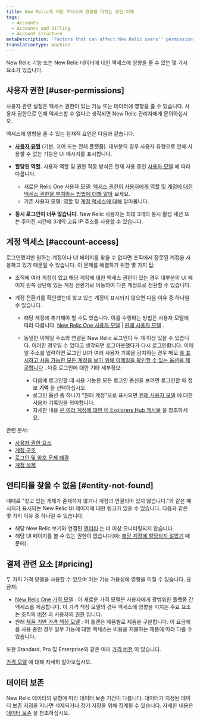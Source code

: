 ```yaml
---
title: New Relic에 대한 액세스에 영향을 미치는 요인 이해
tags:
  - Accounts
  - Accounts and billing
  - Account structure
metaDescription: 'Factors that can affect New Relic users'' permissions and access to features, data, and accounts.'
translationType: machine
---
```


New Relic 기능 또는 New Relic 데이터에 대한 액세스에 영향을 줄 수 있는 몇 가지 요소가 있습니다.

## 사용자 권한 [#user-permissions]

사용자 관련 설정은 액세스 권한이 있는 기능 또는 데이터에 영향을 줄 수 있습니다. 사용자 권한으로 인해 액세스할 수 없다고 생각되면 New Relic 관리자에게 문의하십시오.

액세스에 영향을 줄 수 있는 잠재적 요인은 다음과 같습니다.

* **[사용자 유형](/docs/accounts/accounts-billing/new-relic-one-user-management/user-type)** (기본, 코어 또는 전체 플랫폼). 대부분의 경우 사용자 유형으로 인해 사용할 수 없는 기능은 UI 메시지를 표시합니다.

* **할당된 역할.** 사용자 역할 및 권한 작동 방식은 현재 사용 중인 [사용자 모델](/docs/accounts/original-accounts-billing/original-product-based-pricing/overview-user-models) 에 따라 다릅니다.

  * 새로운 Relic One 사용자 모델: [액세스 권한이 사용자에게 역할 및 계정에 대한 액세스 권한을 부여하는 방법에 대해 알아](/docs/accounts/accounts-billing/new-relic-one-user-management/user-management-concepts/#understand-concepts) 보세요.
  * 기존 사용자 모델: [역할](/docs/accounts/original-accounts-billing/original-users-roles/users-roles-original-user-model/#roles) 및 [계정 액세스에 대해](/docs/accounts/original-accounts-billing/original-users-roles/parent-child-account-structure) 알아봅니다.

* **동시 로그인이 너무 많습니다.** New Relic 사용자는 최대 3개의 동시 활성 세션 또는 주어진 시간에 3개의 고유 IP 주소를 사용할 수 있습니다.

## 계정 액세스 [#account-access]

로그인했지만 원하는 계정이나 UI 페이지를 찾을 수 없다면 조직에서 잘못된 계정을 사용하고 있기 때문일 수 있습니다. 이 문제를 해결하기 위한 몇 가지 팁:

* 조직에 여러 계정이 있고 해당 계정에 대한 액세스 권한이 있는 경우 대부분의 UI 페이지 왼쪽 상단에 있는 계정 전환기로 이동하여 다른 계정으로 전환할 수 있습니다.

* 계정 전환기를 확인했는데 찾고 있는 계정이 표시되지 않으면 다음 이유 중 하나일 수 있습니다.

  * 해당 계정에 추가해야 할 수도 있습니다. 이를 수행하는 방법은 사용자 모델에 따라 다릅니다. [New Relic One 사용자 모델](/docs/accounts/accounts-billing/account-structure/new-relic-account-structure/#account-access) \| [원래 사용자 모델](/docs/accounts/original-accounts-billing/original-users-roles/original-account-structure) .

  * 동일한 이메일 주소와 연결된 New Relic 로그인이 두 개 이상 있을 수 있습니다. 이러한 경우일 수 있다고 생각되면 로그아웃했다가 다시 로그인합니다. 이메일 주소를 입력하면 로그인 UI가 여러 사용자 기록을 감지하는 경우 메모 [를 표시하고 사용 가능한 모든 계정을 보기 위해 이메일을 확인할 수 있는 옵션을 제공합니다](/docs/accounts/accounts-billing/account-setup/troubleshoot-new-relics-password-email-address-login-problems/#verify-email) . 다중 로그인에 대한 기타 세부정보:

    * 다음에 로그인할 때 사용 가능한 모든 로그인 옵션을 보려면 로그인할 때 정보 **기억** 을 선택하십시오.
    * 로그인 옵션 중 하나가 "원래 계정"으로 표시되면 [원래 사용자 모델](/docs/accounts/original-accounts-billing/original-product-based-pricing/overview-user-models) 에 대한 사용자 기록임을 의미합니다.
    * 자세한 내용 [은 여러 계정에 대한 이 Explorers Hub 게시물](https://discuss.newrelic.com/t/relic-solution-so-youve-created-a-new-account-and-cant-seem-to-access-your-old-account/113122) 을 참조하세요.

관련 문서:

* [사용자 권한 요소](#user-permissions)
* [계정 구조](/docs/accounts/accounts-billing/new-relic-one-pricing-users/account-user-structure)
* [로그인 및 암호 문제 해결](/docs/accounts/install-new-relic/account-setup/troubleshoot-password-email-address-login-problems)
* [계정 삭제](/docs/accounts/accounts-billing/account-setup/downgradecancel-account#cancel-single-account)

## 엔티티를 찾을 수 없음 [#entity-not-found]

때때로 "찾고 있는 개체가 존재하지 않거나 계정과 연결되어 있지 않습니다."와 같은 메시지가 표시되는 New Relic UI 페이지에 대한 링크가 있을 수 있습니다. 다음과 같은 몇 가지 이유 중 하나일 수 있습니다.

* 해당 New Relic 보기와 연결된 [엔터티](/docs/new-relic-one/use-new-relic-one/core-concepts/what-entity-new-relic) 는 더 이상 모니터링되지 않습니다.
* 해당 UI 페이지를 볼 수 있는 권한이 없습니다(예: [해당 계정에 할당되지 않았기](#account-access) 때문에).

## 결제 관련 요소 [#pricing]

두 가지 가격 모델을 사용할 수 있으며 이는 기능 가용성에 영향을 미칠 수 있습니다. 요금제:

* [New Relic One 가격 모델](/docs/new-relic-one-pricing-billing) : 이 새로운 가격 모델은 사용자에게 광범위한 플랫폼 간 액세스를 제공합니다. 이 가격 책정 모델의 경우 액세스에 영향을 미치는 주요 요소는 조직의 [버전](https://newrelic.com/pricing) 과 사용자의 [권한](#user-permissions) 입니다.
* 원래 [제품 기반 가격 책정 모델](/docs/accounts/original-accounts-billing/product-pricing/product-based-pricing) : 이 플랜은 제품별로 제품을 구분합니다. 이 요금제를 사용 중인 경우 일부 기능에 대한 액세스는 비용을 지불하는 제품에 따라 다를 수 있습니다.

또한 Standard, Pro 및 Enterprise와 같은 여러 [가격 버전](https://newrelic.com/pricing) 이 있습니다.

[가격 모델](/docs/accounts/original-accounts-billing/original-product-based-pricing/overview-pricing-models) 에 대해 자세히 알아보십시오.

## 데이터 보존

New Relic 데이터의 유형에 따라 데이터 보존 기간이 다릅니다. 데이터가 지정된 데이터 보존 지점을 지나면 삭제되거나 장기 저장을 위해 집계될 수 있습니다. 자세한 내용은 [데이터 보존](/docs/manage-stored-data) 을 참조하십시오.

